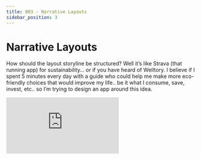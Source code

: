 ```yaml
---
title: 003 - Narrative Layouts
sidebar_position: 3
---
```



# Narrative Layouts

How should the layout storyline be structured? Well it’s like Strava (that running app) for sustainability… or if you have heard of Welltory. I believe if I spent 5 minutes every day with a guide who could help me make more eco-friendly choices that would improve my life.. be it what I consume, save, invest, etc.. so I’m trying to design an app around this idea.

<Embed src="https://www.figma.com/embed?embed_host=share&url=https%3A%2F%2Fwww.figma.com%2Ffile%2FnTh1LsECxFABEZPE7pSFgw%2FDid-you-know%253F%3Fnode-id%3D0%253A1" text="Loading Prototype..." />
